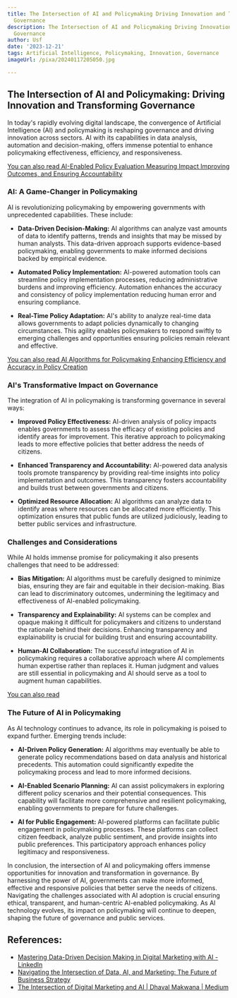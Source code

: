 ```yaml
---
title: The Intersection of AI and Policymaking Driving Innovation and Transforming
  Governance
description: The Intersection of AI and Policymaking Driving Innovation and Transforming
  Governance
author: Usf
date: '2023-12-21'
tags: Artificial Intelligence, Policymaking, Innovation, Governance
imageUrl: /pixa/20240117205050.jpg

---
```

## The Intersection  of AI and Policymaking: Driving Innovation and Transforming  Governance

In today's rapidly evolving digital  landscape, the convergence of Artificial Intelligence (AI) and policymaking is reshaping governance and driving innovation across sectors. AI with its capabilities in data analysis, automation and decision-making, offers immense potential to enhance  policymaking effectiveness,  efficiency, and responsiveness.

[You can also read AI-Enabled Policy Evaluation Measuring Impact  Improving Outcomes, and Ensuring Accountability](AI-Enabled%20Policy%20Evaluation%20Measuring%20Impact%2C%20Improving%20Outcomes%2C%20and%20Ensuring%20Accountability)


### AI: A Game-Changer in Policymaking

AI is revolutionizing policymaking by empowering governments with unprecedented capabilities. These include:

* **Data-Driven Decision-Making:** AI algorithms can analyze vast amounts of data to identify patterns, trends and insights that may be missed by human analysts. This data-driven approach supports  evidence-based  policymaking, enabling governments to make informed decisions backed by empirical evidence.

* **Automated  Policy Implementation:** AI-powered automation tools can streamline policy implementation processes, reducing administrative  burdens  and improving efficiency. Automation enhances the accuracy and  consistency of policy implementation reducing human error  and ensuring  compliance.

*  **Real-Time Policy Adaptation:** AI's ability to analyze real-time data allows governments to adapt policies dynamically to changing circumstances. This agility enables  policymakers to respond swiftly to emerging challenges and opportunities ensuring  policies remain relevant and effective.

[You  can  also  read AI Algorithms for Policymaking Enhancing Efficiency and Accuracy in  Policy Creation](AI%20Algorithms%20for%20Policymaking%20Enhancing%20Efficiency%20and%20Accuracy%20in%20Policy%20Creation)


### AI's Transformative Impact on Governance

The integration of AI in policymaking is transforming  governance in several ways:

* **Improved Policy Effectiveness:** AI-driven  analysis of  policy impacts enables governments to assess the efficacy of existing  policies and identify areas for improvement. This  iterative approach to policymaking leads to more effective policies that better address the needs of citizens.

* **Enhanced Transparency and Accountability:** AI-powered data analysis tools promote transparency by providing real-time insights into policy implementation and outcomes.  This transparency fosters accountability and builds trust  between  governments and citizens.

*  **Optimized Resource Allocation:** AI algorithms can analyze data to  identify areas where resources can be allocated more efficiently. This optimization ensures that public funds are utilized judiciously, leading to better public services and  infrastructure.

### Challenges and Considerations

While AI holds immense promise for policymaking it also  presents challenges that need  to be addressed:

*  **Bias Mitigation:** AI algorithms must be carefully designed  to minimize bias, ensuring they are fair and equitable in  their decision-making.  Bias can lead to discriminatory outcomes, undermining the legitimacy and effectiveness of AI-enabled policymaking.

* **Transparency and Explainability:** AI systems can be complex and opaque making it difficult for policymakers and citizens to understand  the rationale behind their decisions. Enhancing transparency and explainability is crucial for building trust and ensuring accountability.

* **Human-AI  Collaboration:** The successful integration of AI in policymaking requires a collaborative approach where  AI complements human expertise rather than replaces it. Human judgment and values are still essential in policymaking and AI should serve as a  tool to augment human capabilities.

[You can also read ]()


### The Future of AI in Policymaking

As  AI technology  continues to advance, its  role in policymaking  is poised to expand  further.  Emerging trends include:

* **AI-Driven Policy Generation:** AI algorithms  may eventually be able to generate policy recommendations based on data analysis  and historical precedents.  This automation could significantly expedite the policymaking process and lead to more informed decisions.

* **AI-Enabled Scenario Planning:**  AI can  assist policymakers in exploring different policy scenarios and  their potential consequences. This capability will facilitate more  comprehensive and resilient policymaking,  enabling governments to prepare for future challenges.

* **AI for Public Engagement:** AI-powered platforms can facilitate public engagement in policymaking processes. These platforms can collect citizen feedback, analyze public sentiment, and provide insights into public preferences. This participatory approach enhances policy  legitimacy and responsiveness.

In conclusion, the  intersection of  AI and policymaking  offers immense opportunities for innovation  and  transformation in governance. By harnessing  the power of AI, governments can make more informed, effective and responsive policies that better serve the needs of citizens. Navigating the challenges associated with AI adoption is crucial ensuring ethical, transparent,  and human-centric AI-enabled policymaking. As AI technology evolves, its impact on policymaking will  continue to deepen, shaping the future of governance and public services.

## References:
- [Mastering Data-Driven Decision Making in Digital Marketing with AI - LinkedIn](https://www.linkedin.com/pulse/mastering-data-driven-decision-making-digital-marketing)
- [Navigating the Intersection of Data, AI, and Marketing: The Future of Business Strategy](https://www.linkedin.com/pulse/navigating-intersection-data-ai-marketing-future-rasadari-abeysinghe-xm30c?trk=article-ssr-frontend-pulse_more-articles_related-content-card)
- [The Intersection of Digital Marketing and AI | Dhaval Makwana | Medium](https://dhavall.medium.com/the-intersection-of-digital-marketing-and-ai-a7c18670af23)
